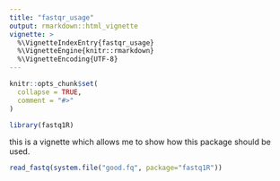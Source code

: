 ```yaml
---
title: "fastqr_usage"
output: rmarkdown::html_vignette
vignette: >
  %\VignetteIndexEntry{fastqr_usage}
  %\VignetteEngine{knitr::rmarkdown}
  %\VignetteEncoding{UTF-8}
---
```


```r
knitr::opts_chunk$set(
  collapse = TRUE,
  comment = "#>"
)
```

```r
library(fastq1R)
```

this is a vignette which allows me to show how this package should be used.

```r
read_fastq(system.file("good.fq", package="fastq1R"))
```

